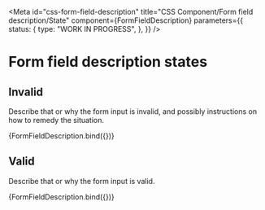 <!-- @license CC0-1.0 -->


<Meta
  id="css-form-field-description"
  title="CSS Component/Form field description/State"
  component={FormFieldDescription}
  parameters={{
    status: {
      type: "WORK IN PROGRESS",
    },
  }}
/>

# Form field description states

## Invalid

Describe that or why the form input is invalid, and possibly instructions on how to remedy the situation.

<Canvas>
  <Story
    name="Invalid"
    args={{
      id: "8cda724s-1512-4221-999e-9e0f6e10675",
      innerHTML: "This is a required field and must not be left empty.",
      status: "invalid",
    }}
  >
    {FormFieldDescription.bind({})}
  </Story>
</Canvas>

## Valid

Describe that or why the form input is valid.

<Canvas>
  <Story
    name="Valid"
    args={{
      id: "6fda501a-1512-4310-800d-7e4b5d305823",
      innerHTML: "This is very safe password!",
      status: "valid",
    }}
  >
    {FormFieldDescription.bind({})}
  </Story>
</Canvas>

